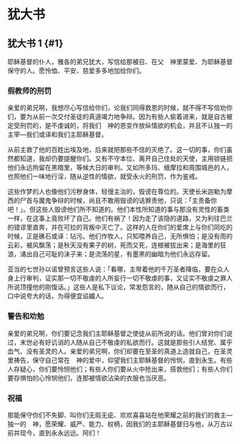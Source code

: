 
# 犹大书

## 犹大书 1 {#1}

耶稣基督的仆人，<Pn>雅各</Pn>的弟兄<Pn>犹大</Pn>，写信给那被召、在父　神里蒙爱、为耶稣基督保守的人。愿怜恤、平安、慈爱多多地加给你们。<br/>

### 假教师的刑罚

亲爱的<Add>弟兄</Add>啊，我想尽心写信给你们，论我们同得救恩的时候，就不得不写信劝你们，要为从前一次交付圣徒的真道竭力地争辩。因为有些人偷着进来，就是自古被定受刑罚的，是不虔诚的，将我们　神的恩变作放纵情欲的机会，并且不认独一的主宰—我们<Nt>或译和我们</Nt>主耶稣基督。<br/>

从前主救了<Add>他的</Add>百姓出<Pn>埃及</Pn>地，后来就把那些不信的灭绝了。这一切的事，你们虽然都知道，我却仍要提醒你们。又有不守本位、离开自己住处的天使，主用锁链把他们永远拘留在黑暗里，等候大日的审判。又如<Pn>所多玛</Pn>、<Pn>蛾摩拉</Pn>和周围城邑的人，也照他们一味地行淫，随从逆性的情欲，就受永火的刑罚，作为鉴戒。<br/>

这些作梦的人也像他们污秽身体，轻慢主治的，毁谤在尊位的。天使长<Pn>米迦勒</Pn>为<Pn>摩西</Pn>的尸首与魔鬼争辩的时候，尚且不敢用毁谤的话罪责他，只说：「主责备你吧！」。但这些人毁谤他们所不知道的。他们本性所知道的事与那没有灵性的畜类一样，在这事上竟败坏了自己。他们有祸了！因为走了<Pn>该隐</Pn>的道路，又为利往<Pn>巴兰</Pn>的错谬里直奔，并在<Pn>可拉</Pn>的背叛中灭亡了。这样的人在你们的爱席上与你们同吃的时候，正是礁石<Nt>或译：玷污</Nt>。他们作牧人，只知喂养自己，无所惧怕；是没有雨的云彩，被风飘荡；是秋天没有果子的树，死而又死，连根被拔出来；是海里的狂浪，涌出自己可耻的沫子来；是流荡的星，有墨黑的幽暗为他们永远存留。<br/>

<Pn>亚当</Pn>的七世孙<Pn>以诺</Pn>曾预言这些人说：「看哪，主带着他的千万圣者降临，要在众人身上行审判，证实那一切不敬虔的人所妄行一切不敬虔的事，又证实不敬虔之罪人所说顶撞他的刚愎话。」这些人是私下议论，常发怨言的，随从自己的情欲而行，口中说夸大的话，为得便宜谄媚人。<br/>

### 警告和劝勉

亲爱的<Add>弟兄</Add>啊，你们要记念我们主耶稣基督之使徒从前所说的话。他们曾对你们说过，末世必有好讥诮的人随从自己不敬虔的私欲而行。这就是那些引人结党、属乎血气、没有<Add>圣</Add>灵的人。亲爱的<Add>弟兄</Add>啊，你们却要在至圣的真道上造就自己，在圣灵里祷告，保守自己常在　神的爱中，仰望我们主耶稣基督的怜悯，直到永生。有些人存疑心，你们要怜悯他们；有些人你们要从火中抢出来，搭救他们；有些人你们要存惧怕的心怜悯他们，连那被情欲沾染的衣服也当厌恶。<br/>

### 祝福

那能保守你们不失脚、叫你们无瑕无疵、欢欢喜喜站在他荣耀之前的我们的救主—独一的　神，愿荣耀、威严、能力、权柄，因我们的主耶稣基督归与他，从万古以前并现今，直到永永远远。阿们！<br/>
